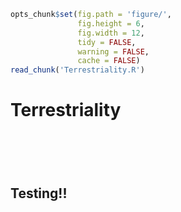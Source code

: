 ```r
opts_chunk$set(fig.path = 'figure/', 
               fig.height = 6, 
               fig.width = 12, 
               tidy = FALSE, 
               warning = FALSE,
               cache = FALSE)
read_chunk('Terrestriality.R')
```

Terrestriality
========================================================

```r
```

```r
```

```r
```

```r
```

```r
```

## Testing!!

```r
```


